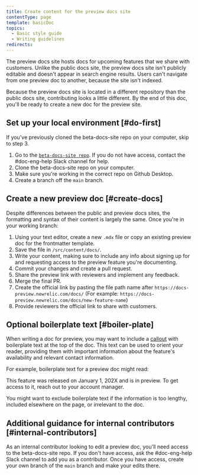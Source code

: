 ```yaml
---
title: Create content for the preview docs site
contentType: page
template: basicDoc
topics:
  - Basic style guide
  - Writing guidelines
redirects:
---
```


The preview docs site hosts docs for upcoming features that we share with customers. Unlike the public docs site, the preview docs site isn't publicly editable and doesn't appear in search engine results. Users can't navigate from one preview doc to another, because the site isn't indexed.

Because the preview docs site is located in a different repository than the public docs site, contributing looks a little different. By the end of this doc, you'll be ready to create a new doc for the preview site.

## Set up your local environment [#do-first]

If you've previously cloned the beta-docs-site repo on your computer, skip to step 3.

1. Go to the [`beta-docs-site repo`](https://github.com/newrelic/beta-docs-site). If you do not have access, contact the #doc-eng-help Slack channel for help.
2. Clone the beta-docs-site repo on your computer.
3. Make sure you're working in the correct repo on Github Desktop.
4. Create a branch off the `main` branch.

## Create a new preview doc [#create-docs]

Despite differences between the public and preview docs sites, the formatting and syntax of their content is largely the same. Once you're in your working branch:

1. Using your text editor, create a new `.mdx` file or copy an existing preview doc for the frontmatter template.
2. Save the file in `/src/content/docs/`.
3. Write your content, making sure to include any info about signing up for and requesting access to the preview feature you're documenting.
4. Commit your changes and create a pull request.
5. Share the preview link with reviewers and implement any feedback.
6. Merge the final PR.
7. Create the official link by pasting the file path name after `https://docs-preview.newrelic.com/docs/` (For example: `https://docs-preview.newrelic.com/docs/new-feature-name`)
8. Provide reviewers the official link to share with customers.

## Optional boilerplate text [#boiler-plate]

When writing a doc for preview, you may want to include a [callout](/docs/style-guide/formatting/callouts/) with boilerplate text at the top of the doc. This text can be used to orient your reader, providing them with important information about the feature's availability and relevant contact information.

For example, boilerplate text for a preview doc might read:

<Callout variant="caution" title="Preview">
  This feature was released on January 1, 202X and is in preview. To get access to it, reach out to your account manager.
</Callout>

You might want to exclude boilerplate text if the information is too lengthy, included elsewhere on the page, or irrelevant to the doc.

## Additional guidance for internal contributors [#internal-contributors]

As an internal contributor looking to edit a preview doc, you'll need access to the beta-docs-site repo. If you don't have access, ask the #doc-eng-help Slack channel to add you as a contributor. Once you have access, create your own branch of the `main` branch and make your edits there.